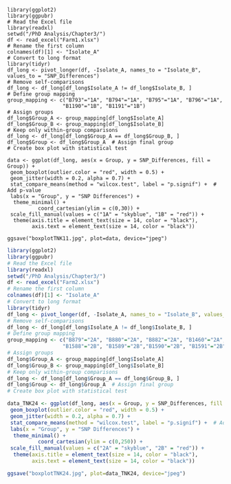 ```
library(ggplot2)
library(ggpubr)
# Read the Excel file
library(readxl)
setwd("/PhD Analysis/Chapter3/")
df <- read_excel("Farm1.xlsx")
# Rename the first column
colnames(df)[1] <- "Isolate_A"
# Convert to long format
library(tidyr)
df_long <- pivot_longer(df, -Isolate_A, names_to = "Isolate_B", values_to = "SNP_Differences")
# Remove self-comparisons
df_long <- df_long[df_long$Isolate_A != df_long$Isolate_B, ]
# Define group mapping
group_mapping <- c("B793"="1A", "B794"="1A", "B795"="1A", "B796"="1A",
                  "B1190"="1B", "B1191"="1B")
# Assign groups
df_long$Group_A <- group_mapping[df_long$Isolate_A]
df_long$Group_B <- group_mapping[df_long$Isolate_B]
# Keep only within-group comparisons
df_long <- df_long[df_long$Group_A == df_long$Group_B, ]
df_long$Group <- df_long$Group_A  # Assign final group
# Create box plot with statistical test

data <- ggplot(df_long, aes(x = Group, y = SNP_Differences, fill = Group)) +
 geom_boxplot(outlier.color = "red", width = 0.5) +
 geom_jitter(width = 0.2, alpha = 0.7) +
 stat_compare_means(method = "wilcox.test", label = "p.signif") +  # Add p-value
 labs(x = "Group", y = "SNP Differences") +
  theme_minimal() +
          coord_cartesian(ylim = c(0,30)) +
 scale_fill_manual(values = c("1A" = "skyblue", "1B" = "red")) +
  theme(axis.title = element_text(size = 14, color = "black"),
        axis.text = element_text(size = 14, color = "black"))

ggsave("boxplotTNK11.jpg", plot=data, device="jpeg")

```
```r
library(ggplot2)
library(ggpubr)
# Read the Excel file
library(readxl)
setwd("/PhD Analysis/Chapter3/")
df <- read_excel("Farm2.xlsx")
# Rename the first column
colnames(df)[1] <- "Isolate_A"
# Convert to long format
library(tidyr)
df_long <- pivot_longer(df, -Isolate_A, names_to = "Isolate_B", values_to = "SNP_Differences")
# Remove self-comparisons
df_long <- df_long[df_long$Isolate_A != df_long$Isolate_B, ]
# Define group mapping
group_mapping <- c("B879"="2A", "B880"="2A", "B882"="2A", "B1460"="2A", "B1461"="2A",
                  "B1588"="2B", "B1589"="2B","B1590"="2B", "B1591"="2B", "B1592"="2B", "B1593"="2B", "B1594"="2B", "B1595"="2B")
# Assign groups
df_long$Group_A <- group_mapping[df_long$Isolate_A]
df_long$Group_B <- group_mapping[df_long$Isolate_B]
# Keep only within-group comparisons
df_long <- df_long[df_long$Group_A == df_long$Group_B, ]
df_long$Group <- df_long$Group_A  # Assign final group
# Create box plot with statistical test

data_TNK24 <- ggplot(df_long, aes(x = Group, y = SNP_Differences, fill = Group)) +
 geom_boxplot(outlier.color = "red", width = 0.5) +
 geom_jitter(width = 0.2, alpha = 0.7) +
 stat_compare_means(method = "wilcox.test", label = "p.signif") +  # Add p-value
 labs(x = "Group", y = "SNP Differences") +
  theme_minimal() +
          coord_cartesian(ylim = c(0,250)) +
 scale_fill_manual(values = c("2A" = "skyblue", "2B" = "red")) +
  theme(axis.title = element_text(size = 14, color = "black"),
        axis.text = element_text(size = 14, color = "black"))

ggsave("boxplotTNK24.jpg", plot=data_TNK24, device="jpeg")
```
